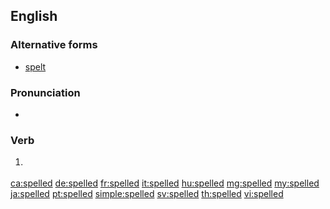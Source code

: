 ==English==

===Alternative forms===
* [[spelt]] {{qualifier|British}}

===Pronunciation===
* {{IPA|/ˈspɛld/|lang=en}}

===Verb===
{{head|en|verb form}}

# {{qualifier|North America}} {{en-past of|spell}}

[[ca:spelled]]
[[de:spelled]]
[[fr:spelled]]
[[it:spelled]]
[[hu:spelled]]
[[mg:spelled]]
[[my:spelled]]
[[ja:spelled]]
[[pt:spelled]]
[[simple:spelled]]
[[sv:spelled]]
[[th:spelled]]
[[vi:spelled]]